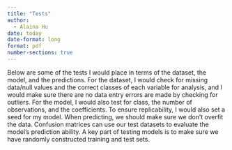 ```yaml
---
title: "Tests"
author: 
  - Alaina Hu
date: today
date-format: long
format: pdf
number-sections: true
---
```


Below are some of the tests I would place in terms of the dataset, the model,
and the predictions. For the dataset, I would check for missing data/null values and the correct classes of each variable for analysis, and I would make sure there are no data entry errors are made by checking for outliers. For the model, I would also test for class, the number of observations, and the coefficients. To ensure replicability, I would also set a seed for my model. When predicting, we should make sure we don't overfit the data. Confusion matrices can use our test datasets to evaluate the model's prediction ability. A key part of testing models is to make sure we have randomly constructed training and test sets. 